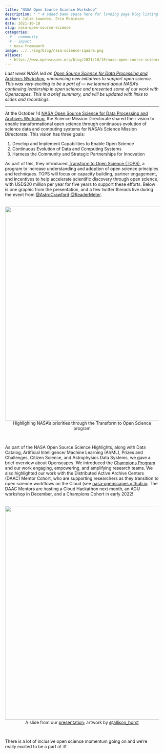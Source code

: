 ```yaml
---
title: "NASA Open Source Science Workshop"
description: " " # added bank space here for landing page blog listing (will print first few lines of blog if not)
author: Julie Lowndes, Erin Robinson
date: 2021-10-18
slug: nasa-open-source-science
categories:
  # - community
  # - impact
  - nasa-framework
image: ../../img/blog/nasa-science-square.png
aliases: 
  - https://www.openscapes.org/blog/2021/10/18/nasa-open-source-science/
---
```


*Last week NASA led an [Open Source Science for Data Processing and Archives Workshop](https://science.nasa.gov/researchers/science-data/open-source-science-workshop), announcing new initiatives to support open science. This was very exciting to be a part of — we learned about NASA's continuing leadership in open science and presented some of our work with Openscapes. This is a brief summary, and will be updated with links to slides and recordings.*

---

At the October 14 [NASA Open Source Science for Data Processing and Archives Workshop](https://science.nasa.gov/researchers/science-data/open-source-science-workshop), the Science Mission Directorate shared their vision to enable transformational open science through continuous evolution of science data and computing systems for NASA’s Science Mission Directorate. This vision has three goals: 

1. Develop and Implement Capabilities to Enable Open Science
2. Continuous Evolution of Data and Computing Systems
3. Harness the Community and Strategic Partnerships for Innovation

As part of this, they introduced [Transform to Open Science (TOPS)](https://science.nasa.gov/open-science/transform-to-open-science), a program to increase understanding and adoption of open science principles and techniques. TOPS will focus on capacity building, partner engagement, and incentives to help accelerate scientific discovery through open science, with USD$20 million per year for five years to support these efforts. Below is one graphic from the presentation, and a few twitter threads live during the event from [@AstroCrawford](https://twitter.com/astrocrawford/status/1448712473113153542) [@ReaderMeter](https://twitter.com/ReaderMeter/status/1448688384096890892).


<br>
<center>
  <a> <img src="/img/blog/NASA-TOPS-priorities.png" width="700px"></a>
  <figcaption>Highlighing NASA's priorities through the Transform to Open Science program</figcaption>
</center>
<br>

As part of the NASA Open Source Science Highlights, along with Data Catalog, Artificial Intelligence/ Machine Learning (AI/ML), Prizes and Challenges, Citizen Science, and Astrophysics Data Systems, we gave a brief overview about Openscapes. We introduced the [Champions Program](/champions) and our work engaging, empowering, and amplifying research teams. We also highlighted our work with the Distributed Active Archive Centers (DAAC) Mentor Cohort, who are supporting researchers as they transition to open science workflows on the Cloud (see [nasa-openscapes.github.io](https://nasa-openscapes.github.io/). The DAAC Mentors are hosting a Cloud Hackathon next month, an AGU workshop in December, and a Champions Cohort in early 2022! 

<br>
<center>
  <a> <img src="/img/blog/approach-slide-nasa-ossi.png" width="700px"></a>
  <figcaption>A slide from our [presentation](https://docs.google.com/presentation/d/1Sl4x6oTsjD4x30O_KwNoqr0-Yckh0CCK75PIqaaYdUY/edit#slide=id.gf7194cc3cb_0_6); artwork by [@allison_horst](https://twitter.com/allison_horst)</figcaption>
</center>
<br>

There is a lot of inclusive open science momentum going on and we're really excited to be a part of it! 

<br>
